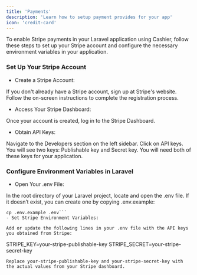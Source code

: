 ```yaml
---
title: 'Payments'
description: 'Learn how to setup payment provides for your app'
icon: 'credit-card'
---
```


To enable Stripe payments in your Laravel application using Cashier, follow these steps to set up your Stripe account and configure the necessary environment variables in your application.

### Set Up Your Stripe Account
- Create a Stripe Account:

If you don't already have a Stripe account, sign up at Stripe's website. Follow the on-screen instructions to complete the registration process.

- Access Your Stripe Dashboard:

Once your account is created, log in to the Stripe Dashboard.

- Obtain API Keys:

Navigate to the Developers section on the left sidebar.
Click on API keys.
You will see two keys: Publishable key and Secret key. You will need both of these keys for your application.


### Configure Environment Variables in Laravel
- Open Your .env File:

In the root directory of your Laravel project, locate and open the .env file. If it doesn’t exist, you can create one by copying .env.example:

```
cp .env.example .env```
- Set Stripe Environment Variables:

Add or update the following lines in your .env file with the API keys you obtained from Stripe:
```
STRIPE_KEY=your-stripe-publishable-key
STRIPE_SECRET=your-stripe-secret-key
```
Replace your-stripe-publishable-key and your-stripe-secret-key with the actual values from your Stripe dashboard.